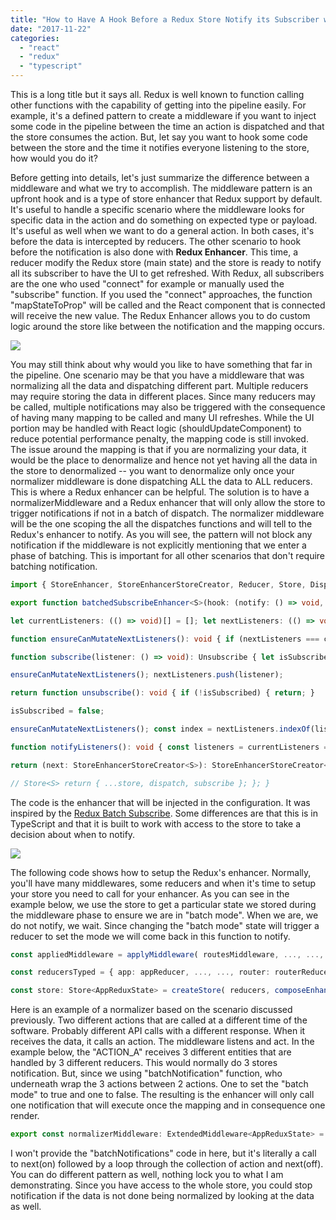 ```yaml
---
title: "How to Have A Hook Before a Redux Store Notify its Subscriber with TypeScript"
date: "2017-11-22"
categories: 
  - "react"
  - "redux"
  - "typescript"
---
```


This is a long title but it says all. Redux is well known to function calling other functions with the capability of getting into the pipeline easily. For example, it's a defined pattern to create a middleware if you want to inject some code in the pipeline between the time an action is dispatched and that the store consumes the action. But, let say you want to hook some code between the store and the time it notifies everyone listening to the store, how would you do it?

Before getting into details, let's just summarize the difference between a middleware and what we try to accomplish. The middleware pattern is an upfront hook and is a type of store enhancer that Redux support by default. It's useful to handle a specific scenario where the middleware looks for specific data in the action and do something on expected type or payload. It's useful as well when we want to do a general action. In both cases, it's before the data is intercepted by reducers. The other scenario to hook before the notification is also done with **Redux Enhancer**. This time, a reducer modify the Redux store (main state) and the store is ready to notify all its subscriber to have the UI to get refreshed. With Redux, all subscribers are the one who used "connect" for example or manually used the "subscribe" function. If you used the "connect" approaches, the function "mapStateToProp" will be called and the React component that is connected will receive the new value. The Redux Enhancer allows you to do custom logic around the store like between the notification and the mapping occurs.

![](images/ReduxEnhancer.png)

You may still think about why would you like to have something that far in the pipeline. One scenario may be that you have a middleware that was normalizing all the data and dispatching different part. Multiple reducers may require storing the data in different places. Since many reducers may be called, multiple notifications may also be triggered with the consequence of having many mapping to be called and many UI refreshes. While the UI portion may be handled with React logic (shouldUpdateComponent) to reduce potential performance penalty, the mapping code is still invoked. The issue around the mapping is that if you are normalizing your data, it would be the place to denormalize and hence not yet having all the data in the store to denormalized -- you want to denormalize only once your normalizer middleware is done dispatching ALL the data to ALL reducers. This is where a Redux enhancer can be helpful. The solution is to have a normalizerMiddleware and a Redux enhancer that will only allow the store to trigger notifications if not in a batch of dispatch. The normalizer middleware will be the one scoping the all the dispatches functions and will tell to the Redux's enhancer to notify. As you will see, the pattern will not block any notification if the middleware is not explicitly mentioning that we enter a phase of batching. This is important for all other scenarios that don't require batching notification.

```typescript
import { StoreEnhancer, StoreEnhancerStoreCreator, Reducer, Store, Dispatch, Unsubscribe } from "redux";

export function batchedSubscribeEnhancer<S>(hook: (notify: () => void, store: Store<S>) => void): StoreEnhancer<S> {

let currentListeners: (() => void)[] = []; let nextListeners: (() => void)[] = currentListeners;

function ensureCanMutateNextListeners(): void { if (nextListeners === currentListeners) { nextListeners = currentListeners.slice(); } }

function subscribe(listener: () => void): Unsubscribe { let isSubscribed = true;

ensureCanMutateNextListeners(); nextListeners.push(listener);

return function unsubscribe(): void { if (!isSubscribed) { return; }

isSubscribed = false;

ensureCanMutateNextListeners(); const index = nextListeners.indexOf(listener); nextListeners.splice(index, 1); }; }

function notifyListeners(): void { const listeners = currentListeners = nextListeners; for (let i = 0; i < listeners.length; i++) { listeners[i](); } }

return (next: StoreEnhancerStoreCreator<S>): StoreEnhancerStoreCreator<S> => (reducer: Reducer<S>, preloadedState?: S): Store<S> => { const store = next(reducer); function dispatch(dispatchArgs: Dispatch<S>): Dispatch<S> { const dispatchResult: Dispatch<S> = store.dispatch(dispatchArgs); hook(notifyListeners, store); return dispatchResult; }

// Store<S> return { ...store, dispatch, subscribe }; }; } 
``` 


The code is the enhancer that will be injected in the configuration. It was inspired by the [Redux Batch Subscribe](https://github.com/tappleby/redux-batched-subscribe). Some differences are that this is in TypeScript and that it is built to work with access to the store to take a decision about when to notify.

![](images/ReduxEnhancerShort.png)

The following code shows how to setup the Redux's enhancer. Normally, you'll have many middlewares, some reducers and when it's time to setup your store you need to call for your enhancer. As you can see in the example below, we use the store to get a particular state we stored during the middleware phase to ensure we are in "batch mode". When we are, we do not notify, we wait. Since changing the "batch mode" state will trigger a reducer to set the mode we will come back in this function to notify.

```typescript
const appliedMiddleware = applyMiddleware( routesMiddleware, ..., ..., normalizerMiddleware);

const reducersTyped = { app: appReducer, ..., ..., router: routerReducer }; const reducers = combineReducers(reducersTyped);

const store: Store<AppReduxState> = createStore( reducers, composeEnhancers( appliedMiddleware, batchedSubscribeEnhancer((notify: () => void, storeSnapshot: Store<AppReduxState>) => { if (!storeSnapshot.getState().app.isStoreInBatchMode) { notify(); } }) )); 
``` 


Here is an example of a normalizer based on the scenario discussed previously. Two different actions that are called at a different time of the software. Probably different API calls with a different response. When it receives the data, it calls an action. The middleware listens and act. In the example below, the "ACTION_A" receives 3 different entities that are handled by 3 different reducers. This would normally do 3 stores notification. But, since we using "batchNotification" function, who underneath wrap the 3 actions between 2 actions. One to set the "batch mode" to true and one to false. The resulting is the enhancer will only call one notification that will execute once the mapping and in consequence one render.

```typescript
export const normalizerMiddleware: ExtendedMiddleware<AppReduxState> = <S>(api: MiddlewareAPI<S>) => (next: Dispatch<S>) => <A extends Actions<any>>(action: A): A => { if (typeof action.payload === "object") { if (action.type === ACTION_A) { const normalizedResponse = normalize(action.payload, statusRoot); console.log(normalizedResponse); batchNotifications( next, actionOrgsNormalized(normalizedResponse.entities.org), actionSitesNormalized(normalizedResponse.entities.site), actionAppliancesNormalized(normalizedResponse.entities.cache), ); } else if (action.type === ACTION_B) { const normalizedSiteForASingleOrg = normalize(action.payload, org); next(actionSitesNormalized(normalizedSiteForASingleOrg.entities.site)); } } return next(action); }; 
``` 


I won't provide the "batchNotifications" code in here, but it's literally a call to next(on) followed by a loop through the collection of action and next(off). You can do different pattern as well, nothing lock you to what I am demonstrating. Since you have access to the whole store, you could stop notification if the data is not done being normalized by looking at the data as well.
